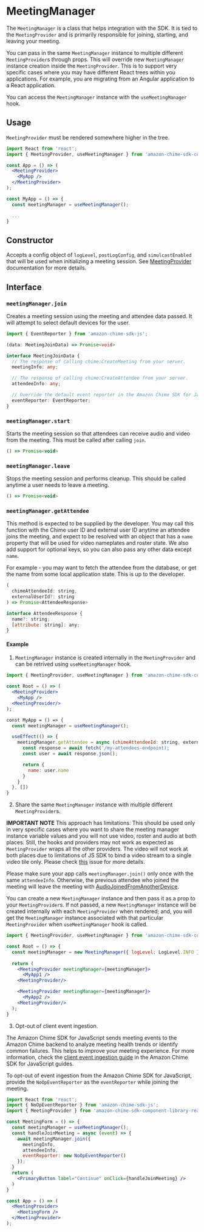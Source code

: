 <Meta title="SDK Providers/MeetingManager" />

# MeetingManager

The `MeetingManager` is a class that helps integration with the SDK. It is tied to the `MeetingProvider` and is primarily responsible for joining, starting, and leaving your meeting.

You can pass in the same `MeetingManager` instance to multiple different `MeetingProvider`s through props. This will override new `MeetingManager` instance creation inside
the `MeetingProvider`. This is to support very specific cases where you may have different React trees within you applications. For example, you are migrating
from an Angular application to a React application.


You can access the `MeetingManager` instance with the `useMeetingManager` hook.

## Usage

`MeetingProvider` must be rendered somewhere higher in the tree.

```jsx
import React from 'react';
import { MeetingProvider, useMeetingManager } from 'amazon-chime-sdk-component-library-react';

const App = () => (
  <MeetingProvider>
    <MyApp />
  </MeetingProvider>
);

const MyApp = () => {
  const meetingManager = useMeetingManager();

  ...
}
```

## Constructor

Accepts a config object of `logLevel`, `postLogConfig`, and `simulcastEnabled` that will be used when initializing a meeting session. See [MeetingProvider](/docs/sdk-providers-meetingprovider--page) documentation for more details.

## Interface

### `meetingManager.join`

Creates a meeting session using the meeting and attendee data passed. It will attempt to select default devices for the user.

```typescript
import { EventReporter } from 'amazon-chime-sdk-js';

(data: MeetingJoinData) => Promise<void>

interface MeetingJoinData {
  // The response of calling chime:CreateMeeting from your server.
  meetingInfo: any;

  // The response of calling chime:CreateAttendee from your server.
  attendeeInfo: any;

  // Override the default event reporter in the Amazon Chime SDK for JavaScript.
  eventReporter: EventReporter;
}
```

### `meetingManager.start`

Starts the meeting session so that attendees can receive audio and video from the meeting. This must be called after calling `join`.

```javascript
() => Promise<void>
```

### `meetingManager.leave`

Stops the meeting session and performs cleanup. This should be called anytime a user needs to leave a meeting.

```javascript
() => Promise<void>
```

### `meetingManager.getAttendee`

This method is expected to be supplied by the developer. You may call this function with the Chime user ID and external user ID anytime an attendee joins the meeting, and expect to be resolved with an object that has a `name` property that will be used for video nameplates and roster state. We also add support for optional keys, so you can also pass any other data except `name`.

For example - you may want to fetch the attendee from the database, or get the name from some local application state. This is up to the developer.

```javascript
(
  chimeAttendeeId: string,
  externalUserId?: string
) => Promise<AttendeeResponse>

interface AttendeeResponse {
  name?: string;
  [attribute: string]: any;
}
```

#### Example

1. `MeetingManager` instance is created internally in the `MeetingProvider` and can be retrived using `useMeetingManager` hook.
```jsx
import { MeetingProvider, useMeetingManager } from 'amazon-chime-sdk-component-library-react';

const Root = () => (
  <MeetingProvider>
    <MyApp />
  <MeetingProvider/>
);

const MyApp = () => {
  const meetingManager = useMeetingManager();

  useEffect(() => {
    meetingManager.getAttendee = async (chimeAttendeeId: string, externalUserId?: string) => {
      const response = await fetch('/my-attendees-endpoint);
      const user = await response.json();

      return {
        name: user.name
      }
    }
  }, [])
}
```

2. Share the same `MeetingManager` instance with multiple different `MeetingProvider`s.

**IMPORTANT NOTE**
This approach has limitations. This should be used only in very specific cases where you want to share the meeting manager instance
variable values and you will not use video, roster and audio at both places. Still, the hooks and providers may not work as expected as `MeetingProvider` wraps all the other providers.
The video will not work at both places due to limitations of JS SDK to bind a video stream to a single video tile only. Please check [this](https://github.com/aws/amazon-chime-sdk-component-library-react/issues/492#issuecomment-846317339) issue for more details.

Please make sure your app calls `meetingManager.join()` only once with the same `attendeeInfo`.
Otherwise,  the previous attendee who joined the meeting will leave the meeting with [AudioJoinedFromAnotherDevice](https://aws.github.io/amazon-chime-sdk-js/enums/meetingsessionstatuscode.html#audiojoinedfromanotherdevice).

You can create a new `MeetingManager` instance and then pass it as a prop to your `MeetingProvider`s. If not passed,
a new `MeetingManager` instance will be created internally with each `MeetingProvider` when rendered; and, 
you will get the `MeetingManager` instance associated with that particular `MeetingProvider` when `useMeetingManager` hook is called.

```jsx
import { MeetingProvider, useMeetingManager } from 'amazon-chime-sdk-component-library-react';

const Root = () => {
  const meetingManager = new MeetingManager({ logLevel: LogLevel.INFO });
  
  return (
    <MeetingProvider meetingManager={meetingManager}>
      <MyApp1 />
    <MeetingProvider/>

    <MeetingProvider meetingManager={meetingManager}>
      <MyApp2 />
    <MeetingProvider/>
  ); 
}
```

3. Opt-out of client event ingestion.

The Amazon Chime SDK for JavaScript sends meeting events to the Amazon Chime backend to analyze meeting health trends or identify common failures.
This helps to improve your meeting experience. For more information, check the [client event ingestion guide](https://aws.github.io/amazon-chime-sdk-js/modules/clientevent_ingestion.html) in the Amazon Chime SDK for JavaScript guides.

To opt-out of event ingestion from the Amazon Chime SDK for JavaScript, provide the `NoOpEventReporter` as the `eventReporter` while joining the meeting.

```jsx
import React from 'react';
import { NoOpEventReporter } from 'amazon-chime-sdk-js';
import { MeetingProvider } from 'amazon-chime-sdk-component-library-react';

const MeetingForm = () => {
  const meetingManager = useMeetingManager();
  const handleJoinMeeting = async (event) => {
    await meetingManager.join({
      meetingInfo,
      attendeeInfo,
      eventReporter: new NoOpEventReporter()
    });
  }
  return (
    <PrimaryButton label="Continue" onClick={handleJoinMeeting} />
  )
}

const App = () => (
  <MeetingProvider>
    <MeetingForm />
  </MeetingProvider>
);
```
